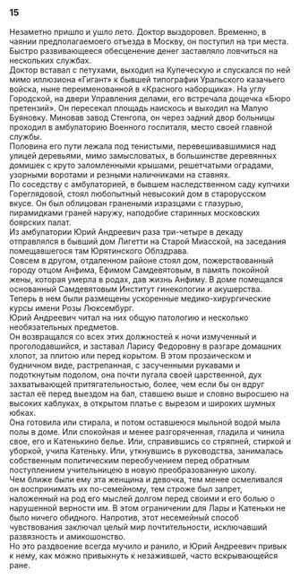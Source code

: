 ### 15 {-}

Незаметно пришло и ушло лето. Доктор выздоровел. Временно, в чаянии предполагаемоего отъезда в Москву, он поступил на три места. Быстро развивающееся обесценение денег заставляло ловчиться на нескольких службах.<br/> Доктор вставал с петухами, выходил на Купеческую и спускался по ней мимо иллюзиона «Гигант» к бывшей типографии Уральского казачьего войска, ныне переименованной в «Красного наборщика». На углу Городской, на двери Управления делами, его встречала дощечка «Бюро претензий». Он пересекал площадь наискось и выходил на Малую Буяновку. Миновав завод Стенгопа, он через задний двор больницы проходил в амбулаторию Военного госпиталя, место своей главной службы.<br/> Половина его пути лежала под тенистыми, перевешивавшимися над улицей деревьями, мимо замысловатых, в большинстве деревянных домишек с круто заломленными крышами, решетчатыми оградами, узорными воротами и резными наличниками на ставнях.<br/> По соседству с амбулаторией, в бывшем наследственном саду купчихи Гореглядовой, стоял любопытный невысокий дом в старорусском вкусе. Он был облицован гранеными изразцами с глазурью, пирамидками граней наружу, наподобие старинных московских боярских палат.<br/> Из амбулатории Юрий Андреевич раза три-четыре в декаду отправлялся в бывший дом Лигетти на Старой Миасской, на заседания помещавшегося там Юрятинского Облздрава.<br/> Совсем в другом, отдаленном районе стоял дом, пожерствованный городу отцом Анфима, Ефимом Самдевятовым, в память покойной жены, которая умерла в родах, дав жизнь Анфиму. В доме помещался основанный Самдевятовым Институт гинекологии и акушерства. Теперь в нем были размещены ускоренные медико-хирургические курсы имени Розы Люксембург.<br/> Юрий Андреевич читал на них общую патологию и несколько необязательных предметов.<br/> Он возвращался со всех этих должностей к ночи измученный и проголодавшийся, и заставал Ларису Федоровну в разгаре домашних хлопот, за плитою или перед корытом. В этом прозаическом и будничном виде, растрепанная, с засученными рукавами и подоткнутым подолом, она почти пугала своей царственной, дух захватывающей притягательностью, более, чем если бы он вдруг застал её перед выездом на бал, ставшею выше и словно выросшею на высоких каблуках, в открытом платье с вырезом и широких шумных юбках.<br/> Она готовила или стирала, и потом оставшеюся мыльной водой мыла полы в доме. Или спокойная и менее разгоряченная, гладила и чинила свое, его и Катенькино белье. Или, справившись со стряпней, стиркой и уборкой, учила Катеньку. Или, уткнувшись в руководства, занималась собственным политическим переобучением перед обратным поступлением учительницею в новую преобразованную школу.<br/> Чем ближе были ему эта женщина и девочка, тем менее осмеливался он воспринимать их по-семейному, тем строже был запрет, наложенный на род его мыслей долгом перед своими и его болью о нарушенной верности им. В этом ограничении для Лары и Катеньки не было ничего обидного. Напротив, этот несемейный способ чувствования заключал целый мир почтительности, исключавший развязность и амикошонство.<br/> Но это раздвоение всегда мучило и ранило, и Юрий Андреевич привык к нему, как можно привыкнуть к незажившей, часто вскрывающейся ране.

